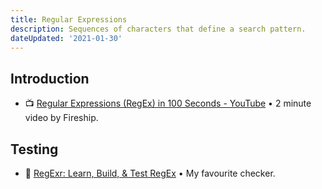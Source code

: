 ```yaml
---
title: Regular Expressions
description: Sequences of characters that define a search pattern.
dateUpdated: '2021-01-30'
---
```


## Introduction 

- 📺 [Regular Expressions (RegEx) in 100 Seconds - YouTube](https://m.youtube.com/watch?v=sXQxhojSdZM&feature=youtu.be) • 2 minute video by Fireship.

## Testing

- 🧰 [RegExr: Learn, Build, & Test RegEx](https://regexr.com/) • My favourite checker.